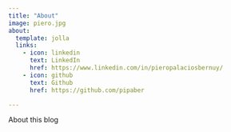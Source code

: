 ```yaml
---
title: "About"
image: piero.jpg
about:
  template: jolla
  links:
    - icon: linkedin
      text: LinkedIn
      href: https://www.linkedin.com/in/pieropalaciosbernuy/
    - icon: github
      text: Github
      href: https://github.com/pipaber

---
```


About this blog
